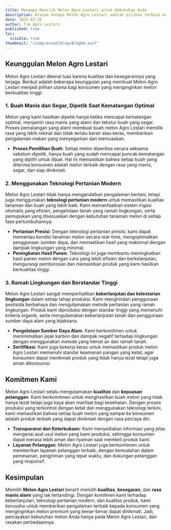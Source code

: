 ```yaml
---
title: Mengapa Memilih Melon Agro Lestari untuk Kebutuhan Anda
description: Alasan kenapa Melon Agro Lestari adalah pilihan terbaik untuk melon premium yang manis dan segar.
date: 2025-07-26
author: Tim Agro Lestari
published: true
toc:
  visible: true
thumbnail: "/compressed/blog/Blog04.avif"
---
```


## Keunggulan Melon Agro Lestari

Melon Agro Lestari dikenal luas karena kualitas dan kesegarannya yang terjaga. Berikut adalah beberapa keunggulan yang membuat Melon Agro Lestari menjadi pilihan utama bagi konsumen yang menginginkan melon berkualitas tinggi:

### 1. **Buah Manis dan Segar, Dipetik Saat Kematangan Optimal**

Melon yang kami hasilkan dipetik hanya ketika mencapai kematangan optimal, menjamin rasa manis yang alami dan tekstur buah yang segar. Proses pematangan yang alami membuat buah melon Agro Lestari memiliki rasa yang lebih nikmat dan tidak terlalu berair atau keras, memberikan pengalaman makan yang menyegarkan dan memuaskan.

- **Proses Pemilihan Buah**: Setiap melon diperiksa secara seksama sebelum dipetik, hanya buah yang sudah mencapai puncak kematangan yang dipilih untuk dijual. Hal ini memastikan bahwa setiap buah yang diterima konsumen adalah melon terbaik dengan rasa yang manis, segar, dan siap dinikmati.

### 2. **Menggunakan Teknologi Pertanian Modern**

Melon Agro Lestari tidak hanya mengandalkan pengalaman bertani, tetapi juga menggunakan **teknologi pertanian modern** untuk memastikan kualitas tanaman dan buah yang lebih baik. Kami memanfaatkan sistem irigasi otomatis yang efisien, pengelolaan tanah yang ramah lingkungan, serta pemupukan yang disesuaikan dengan kebutuhan tanaman melon di setiap fase pertumbuhannya.

- **Pertanian Presisi**: Dengan teknologi pertanian presisi, kami dapat memantau kondisi tanaman melon secara real-time, mengoptimalkan penggunaan sumber daya, dan memastikan hasil yang maksimal dengan dampak lingkungan yang minimal.
- **Peningkatan Hasil Panen**: Teknologi ini juga membantu meningkatkan hasil panen melon dengan cara yang lebih efisien dan berkelanjutan, mengurangi pemborosan dan memastikan produk yang kami hasilkan berkualitas tinggi.

### 3. **Ramah Lingkungan dan Berstandar Tinggi**

Melon Agro Lestari sangat memperhatikan **keberlanjutan dan kelestarian lingkungan** dalam setiap tahap produksi. Kami menghindari penggunaan pestisida berbahaya dan mengutamakan metode pertanian yang ramah lingkungan. Produk kami diproduksi dengan standar tinggi yang memenuhi kriteria organik, serta mengutamakan keberlanjutan tanah dan penggunaan sumber daya alam yang bijaksana.

- **Pengelolaan Sumber Daya Alam**: Kami berkomitmen untuk meminimalkan jejak karbon dan dampak negatif terhadap lingkungan dengan menggunakan metode yang hemat air dan ramah tanah.
- **Sertifikasi**: Kami juga bekerja keras untuk memastikan produk melon Agro Lestari memenuhi standar keamanan pangan yang ketat, agar konsumen dapat menikmati produk yang tidak hanya lezat tetapi juga aman dikonsumsi.

## Komitmen Kami

Melon Agro Lestari selalu mengutamakan **kualitas** dan **kepuasan pelanggan**. Kami berkomitmen untuk menghasilkan buah melon yang tidak hanya lezat tetapi juga kaya akan manfaat bagi kesehatan. Dengan proses produksi yang terkontrol dengan ketat dan menggunakan teknologi terkini, kami memastikan bahwa setiap buah melon yang sampai ke konsumen adalah produk terbaik yang dapat dinikmati dengan rasa percaya diri.

- **Transparansi dan Keterbukaan**: Kami menyediakan informasi yang jelas mengenai asal usul melon yang kami produksi, sehingga konsumen dapat merasa lebih aman dan nyaman saat membeli produk kami.
- **Layanan Pelanggan**: Melon Agro Lestari juga berkomitmen untuk memberikan layanan pelanggan terbaik, dengan kemudahan dalam pemesanan, pengiriman yang tepat waktu, dan dukungan pelanggan yang responsif.

## Kesimpulan

Memilih **Melon Agro Lestari** berarti memilih **kualitas**, **kesegaran**, dan **rasa manis alami** yang tak tertandingi. Dengan komitmen kami terhadap keberlanjutan, teknologi pertanian modern, dan kualitas produk, kami berusaha untuk memberikan pengalaman terbaik kepada konsumen yang menginginkan melon premium yang benar-benar dapat dinikmati. Jadi, percayakan kebutuhan melon Anda hanya pada Melon Agro Lestari, dan rasakan perbedaannya.
